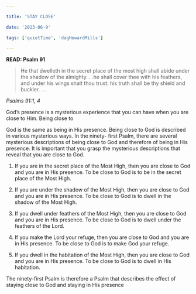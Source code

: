 ```yaml
---

title: 'STAY CLOSE'

date: '2023-06-9'

tags: ['quietTime', 'dagHewardMills']

---
```




**READ: Psalm 91**

>He that dwelleth in the secret place of the most high shall abide under the shadow of the almighty. . .he shall cover thee with his feathers, and under his wings shalt thou trust: his truth shall be thy shield and buckler. . . 

*Psalms 91:1, 4*

God’s presence is a mysterious experience that you can have when you are close to Him. Being close to 

God is the same as being in His presence. Being close to God is described in various mysterious ways. In the ninety- first Psalm, there are several mysterious descriptions of being close to God and therefore of being in His presence. It is important that you grasp the mysterious descriptions that reveal that you are close to God. 

1. If you are in the secret place of the Most High, then you are close to God and you are in His presence. To be close to God is to be in the secret place of the Most High.

2. If you are under the shadow of the Most High, then you are close to God and you are in His presence. To be close to God is to dwell in the shadow of the Most High. 

3. If you dwell under feathers of the Most High, then you are close to God and you are in His presence. To be close to God is to dwell under the feathers of the Lord. 

4. If you make the Lord your refuge, then you are close to God and you are in His presence. To be close to God is to make God your refuge. 

5. If you dwell in the habitation of the Most High, then you are close to God and you are in His presence. To be close to God is to dwell in His habitation. 

The ninety-first Psalm is therefore a Psalm that describes the effect of staying close to God and staying in His presence
